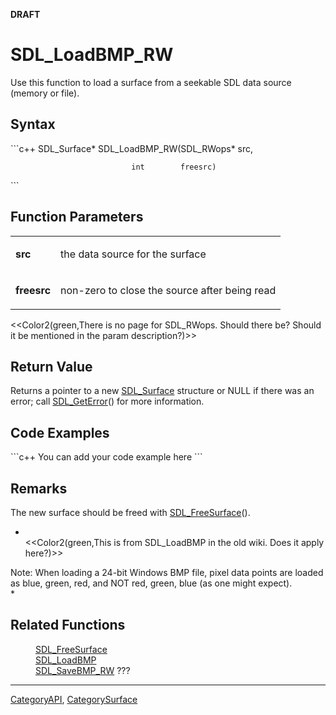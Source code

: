 <!-- pragma section-numbers off -->
<!-- pragma disable-camelcase -->
'''DRAFT'''

= SDL_LoadBMP_RW =
Use this function to load a surface from a seekable SDL data source (memory or file).


== Syntax ==
```c++
SDL_Surface* SDL_LoadBMP_RW(SDL_RWops* src,
                            int        freesrc)
```

== Function Parameters ==
{|
|'''src'''
|the data source for the surface
|-
|'''freesrc'''
|non-zero to close the source after being read
|}

<<Color2(green,There is no page for SDL_RWops.  Should there be?  Should it be mentioned in the param description?)>>

== Return Value ==
Returns a pointer to a new [[SDL_Surface]] structure or NULL if there was an error; call [[SDL_GetError]]() for more information.

== Code Examples ==
```c++
You can add your code example here
```

== Remarks ==
The new surface should be freed with [[SDL_FreeSurface]]().

*<br/><<Color2(green,This is from SDL_LoadBMP in the old wiki.  Does it apply here?)>>  

Note: When loading a 24-bit Windows BMP file, pixel data points are loaded as blue, green, red, and NOT red, green, blue (as one might expect).<br/>*

== Related Functions ==
:[[SDL_FreeSurface]]
:[[SDL_LoadBMP]]
:[[SDL_SaveBMP_RW]] ???

----
[[CategoryAPI]], [[CategorySurface]]

